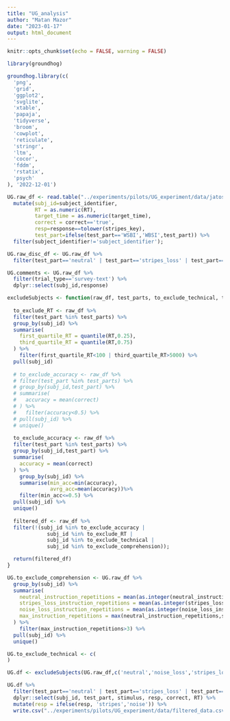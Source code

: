 ```yaml
---
title: "UG_analysis"
author: "Matan Mazor"
date: "2023-01-17"
output: html_document
---
```


```r
knitr::opts_chunk$set(echo = FALSE, warning = FALSE)

library(groundhog)

groundhog.library(c(
  'png',
  'grid',
  'ggplot2',
  'svglite',
  'xtable',
  'papaja',
  'tidyverse',
  'broom',
  'cowplot',
  'reticulate',
  'stringr',
  'ltm',
  'cocor',
  'fddm',
  'rstatix',
  'psych'
), '2022-12-01')

```

```r

UG.raw_df <- read.table("../experiments/pilots/UG_experiment/data/jatos_results_batch1.txt",sep=',', header=TRUE, colClasses=c("stripes_key"="character")) %>%
  mutate(subj_id=subject_identifier,
         RT = as.numeric(RT),
         target_time = as.numeric(target_time),
         correct = correct=='true',
         resp=response==tolower(stripes_key),
         test_part=ifelse(test_part=='WSBI','WBSI',test_part)) %>%
  filter(subject_identifier!='subject_identifier');

UG.raw_disc_df <- UG.raw_df %>%
  filter(test_part=='neutral' | test_part=='stripes_loss' | test_part=='noise_loss')


```

```r
UG.comments <- UG.raw_df %>%
  filter(trial_type=='survey-text') %>%
  dplyr::select(subj_id,response)

```

```r


excludeSubjects <- function(raw_df, test_parts, to_exclude_technical, to_exclude_comprehension) {
  
  to_exclude_RT <- raw_df %>%
  filter(test_part %in% test_parts) %>%
  group_by(subj_id) %>%
  summarise(
    first_quartile_RT = quantile(RT,0.25),
    third_quartile_RT = quantile(RT,0.75)
  ) %>%
    filter(first_quartile_RT<100 | third_quartile_RT>5000) %>%
  pull(subj_id)
  
  # to_exclude_accuracy <- raw_df %>%
  # filter(test_part %in% test_parts) %>%
  # group_by(subj_id,test_part) %>%
  # summarise(
  #   accuracy = mean(correct)
  # ) %>%
  #   filter(accuracy<0.5) %>%
  # pull(subj_id) %>%
  # unique()
  
  to_exclude_accuracy <- raw_df %>%
  filter(test_part %in% test_parts) %>%
  group_by(subj_id,test_part) %>%
  summarise(
    accuracy = mean(correct)
  ) %>%
    group_by(subj_id) %>%
    summarise(min_acc=min(accuracy),
              avrg_acc=mean(accuracy))%>%
    filter(min_acc<=0.5) %>%
  pull(subj_id) %>%
  unique()
  
  filtered_df <- raw_df %>%
  filter(!(subj_id %in% to_exclude_accuracy | 
             subj_id %in% to_exclude_RT | 
             subj_id %in% to_exclude_technical | 
             subj_id %in% to_exclude_comprehension));

  return(filtered_df)
}

UG.to_exclude_comprehension <- UG.raw_df %>%
  group_by(subj_id) %>%
  summarise(
    neutral_instruction_repetitions = mean(as.integer(neutral_instruction_repetitions)),
    stripes_loss_instruction_repetitions = mean(as.integer(stripes_loss_instruction_repetitions)),
    noise_loss_instruction_repetitions = mean(as.integer(noise_loss_instruction_repetitions)),
    max_instruction_repetitions = max(neutral_instruction_repetitions,stripes_loss_instruction_repetitions,noise_loss_instruction_repetitions)
  ) %>%
    filter(max_instruction_repetitions>3) %>%
  pull(subj_id) %>%
  unique()

UG.to_exclude_technical <- c(
)

UG.df <- excludeSubjects(UG.raw_df,c('neutral','noise_loss','stripes_loss'),UG.to_exclude_technical,UG.to_exclude_comprehension)

```

```r

UG.df %>%
  filter(test_part=='neutral' | test_part=='stripes_loss' | test_part=='noise_loss') %>%
  dplyr::select(subj_id, test_part, stimulus, resp, correct, RT) %>%
  mutate(resp = ifelse(resp, 'stripes','noise')) %>%
  write.csv("../experiments/pilots/UG_experiment/data/filtered_data.csv", row.names=FALSE)
```
